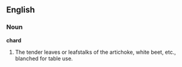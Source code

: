 ==English==

===Noun===

'''chard'''

#The tender leaves or leafstalks of the artichoke, white beet, etc., blanched for table use.